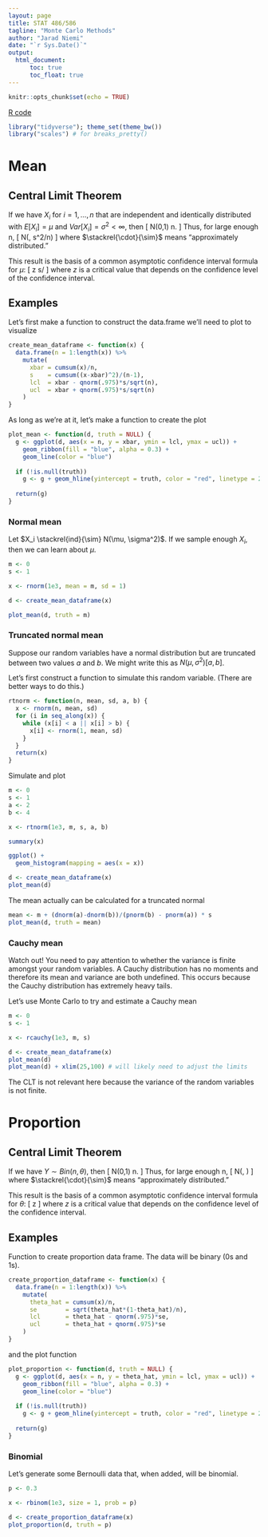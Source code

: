 ```yaml
---
layout: page
title: STAT 486/586
tagline: "Monte Carlo Methods"
author: "Jarad Niemi"
date: "`r Sys.Date()`"
output: 
  html_document:
      toc: true
      toc_float: true
---
```


```r
knitr::opts_chunk$set(echo = TRUE)
```

[R code](13-monte_carlo.R)

```r
library("tidyverse"); theme_set(theme_bw())
library("scales") # for breaks_pretty()
```

# Mean

## Central Limit Theorem

If we have $X_i$ for $i=1,\ldots,n$ that are independent and identically 
distributed with $E[X_i] = \mu$ and $Var[X_i] = \sigma^2 < \infty$, 
then 
\[
\frac{\overline{X}-\mu}{s/\sqrt{n}} \stackrel{d}{\to} N(0,1) \quad \mbox{as } n\to \infty.
\]
Thus, for large enough n, 
\[ 
\overline{X} \stackrel{\cdot}{\sim} N(\mu, s^2/n)
\]
where $\stackrel{\cdot}{\sim}$ means "approximately distributed."

This result is the basis of a common asymptotic confidence interval formula
for $\mu$:
\[ 
\overline{x} \pm z s/\sqrt{n}
\]
where $z$ is a critical value that depends on the confidence level of the 
confidence interval. 


## Examples

Let's first make a function to construct the data.frame we'll need to plot
to visualize 
```r
create_mean_dataframe <- function(x) {
  data.frame(n = 1:length(x)) %>%
    mutate(
      xbar = cumsum(x)/n,
      s    = cumsum((x-xbar)^2)/(n-1),
      lcl  = xbar - qnorm(.975)*s/sqrt(n),
      ucl  = xbar + qnorm(.975)*s/sqrt(n)
    )
}
```

As long as we're at it, let's make a function to create the plot

```r
plot_mean <- function(d, truth = NULL) {
  g <- ggplot(d, aes(x = n, y = xbar, ymin = lcl, ymax = ucl)) + 
    geom_ribbon(fill = "blue", alpha = 0.3) + 
    geom_line(color = "blue")
  
  if (!is.null(truth))
    g <- g + geom_hline(yintercept = truth, color = "red", linetype = 2)
  
  return(g)
}
```

### Normal mean

Let $X_i \stackrel{ind}{\sim} N(\mu, \sigma^2)$. 
If we sample enough $X_i$, then we can learn about $\mu$. 




```r
m <- 0
s <- 1

x <- rnorm(1e3, mean = m, sd = 1)

d <- create_mean_dataframe(x)

plot_mean(d, truth = m)
```





### Truncated normal mean

Suppose our random variables have a normal distribution but are truncated 
between two values $a$ and $b$. 
We might write this as $N(\mu,\sigma^2)[a,b]$.

Let's first construct a function to simulate this random variable.
(There are better ways to do this.)

```r
rtnorm <- function(n, mean, sd, a, b) {
  x <- rnorm(n, mean, sd)
  for (i in seq_along(x)) {
    while (x[i] < a || x[i] > b) {
      x[i] <- rnorm(1, mean, sd)
    }
  }
  return(x)
}
```

Simulate and plot

```r
m <- 0
s <- 1
a <- 2
b <- 4

x <- rtnorm(1e3, m, s, a, b)

summary(x)

ggplot() +
  geom_histogram(mapping = aes(x = x))
```

```r
d <- create_mean_dataframe(x)
plot_mean(d)
```

The mean actually can be calculated for a truncated normal

```r
mean <- m + (dnorm(a)-dnorm(b))/(pnorm(b) - pnorm(a)) * s
plot_mean(d, truth = mean)
```


### Cauchy mean

Watch out! 
You need to pay attention to whether the variance is finite amongst 
your random variables. 
A Cauchy distribution has no moments and therefore its mean and variance
are both undefined. 
This occurs because the Cauchy distribution has extremely heavy tails. 

Let's use Monte Carlo to try and estimate a Cauchy mean

```r
m <- 0
s <- 1

x <- rcauchy(1e3, m, s)

d <- create_mean_dataframe(x)
plot_mean(d)
plot_mean(d) + xlim(25,100) # will likely need to adjust the limits
```
The CLT is not relevant here because the variance of the random variables is
not finite. 


# Proportion

## Central Limit Theorem

If we have $Y \sim Bin(n,\theta)$, 
then 
\[
\frac{\hat\theta-\theta}{\sqrt{\frac{\hat\theta(1-\hat\theta)}{n}}} \stackrel{d}{\to} N(0,1) \quad \mbox{as } n\to \infty.
\]
Thus, for large enough n, 
\[ 
\hat\theta \stackrel{\cdot}{\sim} N\left(\theta, \frac{\hat\theta(1-\hat\theta)}{n}\right)
\]
where $\stackrel{\cdot}{\sim}$ means "approximately distributed."

This result is the basis of a common asymptotic confidence interval formula
for $\theta$:
\[ 
\hat\theta \pm z \sqrt{\frac{\hat\theta(1-\hat\theta)}{n}}
\]
where $z$ is a critical value that depends on the confidence level of the 
confidence interval. 


## Examples

Function to create proportion data frame. 
The data will be binary (0s and 1s).

```r
create_proportion_dataframe <- function(x) {
  data.frame(n = 1:length(x)) %>%
    mutate(
      theta_hat = cumsum(x)/n,
      se        = sqrt(theta_hat*(1-theta_hat)/n),
      lcl       = theta_hat - qnorm(.975)*se,
      ucl       = theta_hat + qnorm(.975)*se
    )
}
```

and the plot function

```r
plot_proportion <- function(d, truth = NULL) {
  g <- ggplot(d, aes(x = n, y = theta_hat, ymin = lcl, ymax = ucl)) + 
    geom_ribbon(fill = "blue", alpha = 0.3) + 
    geom_line(color = "blue")
  
  if (!is.null(truth))
    g <- g + geom_hline(yintercept = truth, color = "red", linetype = 2)
  
  return(g)
}
```

### Binomial

Let's generate some Bernoulli data that, when added, will be binomial.

```r
p <- 0.3

x <- rbinom(1e3, size = 1, prob = p)

d <- create_proportion_dataframe(x)
plot_proportion(d, truth = p)
```
